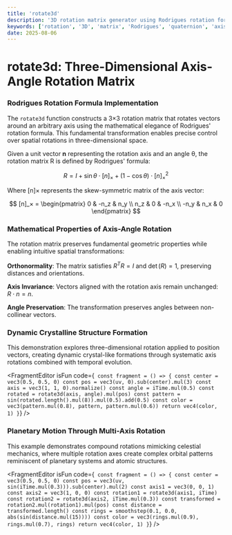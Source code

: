 ```yaml
---
title: 'rotate3d'
description: '3D rotation matrix generator using Rodrigues rotation formula'
keywords: ['rotation', '3D', 'matrix', 'Rodrigues', 'quaternion', 'axis-angle']
date: 2025-08-06
---
```



# rotate3d: Three-Dimensional Axis-Angle Rotation Matrix

### Rodrigues Rotation Formula Implementation

The `rotate3d` function constructs a 3×3 rotation matrix that rotates vectors around an arbitrary axis using the mathematical elegance of Rodrigues' rotation formula. This fundamental transformation enables precise control over spatial rotations in three-dimensional space.

Given a unit vector **n** representing the rotation axis and an angle θ, the rotation matrix R is defined by Rodrigues' formula:

$$
R = I + \sin\theta \cdot [n]_× + (1 - \cos\theta) \cdot [n]_×^2
$$

Where [n]× represents the skew-symmetric matrix of the axis vector:

$$
[n]_× = \begin{pmatrix}
0 & -n_z & n_y \\
n_z & 0 & -n_x \\
-n_y & n_x & 0
\end{pmatrix}
$$

### Mathematical Properties of Axis-Angle Rotation

The rotation matrix preserves fundamental geometric properties while enabling intuitive spatial transformations:

**Orthonormality**: The matrix satisfies $R^T R = I$ and $\det(R) = 1$, preserving distances and orientations.

**Axis Invariance**: Vectors aligned with the rotation axis remain unchanged: $R \cdot n = n$.

**Angle Preservation**: The transformation preserves angles between non-collinear vectors.

### Dynamic Crystalline Structure Formation

This demonstration explores three-dimensional rotation applied to position vectors, creating dynamic crystal-like formations through systematic axis rotations combined with temporal evolution.

<FragmentEditor
    isFun
    code={`
const fragment = () => {
    const center = vec3(0.5, 0.5, 0)
    const pos = vec3(uv, 0).sub(center).mul(3)
    const axis = vec3(1, 1, 0).normalize()
    const angle = iTime.mul(0.5)
    const rotated = rotate3d(axis, angle).mul(pos)
    const pattern = sin(rotated.length().mul(8)).mul(0.5).add(0.5)
    const color = vec3(pattern.mul(0.8), pattern, pattern.mul(0.6))
    return vec4(color, 1)
}`}
/>

### Planetary Motion Through Multi-Axis Rotation

This example demonstrates compound rotations mimicking celestial mechanics, where multiple rotation axes create complex orbital patterns reminiscent of planetary systems and atomic structures.

<FragmentEditor
    isFun
    code={`
const fragment = () => {
    const center = vec3(0.5, 0.5, 0)
    const pos = vec3(uv, sin(iTime.mul(0.3))).sub(center).mul(2)
    const axis1 = vec3(0, 0, 1)
    const axis2 = vec3(1, 0, 0)
    const rotation1 = rotate3d(axis1, iTime)
    const rotation2 = rotate3d(axis2, iTime.mul(0.3))
    const transformed = rotation2.mul(rotation1).mul(pos)
    const distance = transformed.length()
    const rings = smoothstep(0.1, 0.0, abs(sin(distance.mul(15))))
    const color = vec3(rings.mul(0.9), rings.mul(0.7), rings)
    return vec4(color, 1)
}`}
/>